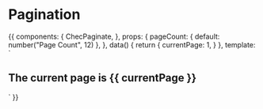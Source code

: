 
<Meta title="Components/Tabs" component={ChecPaginate} />

# Pagination

<Props of={ChecPaginate} />

<Preview>
  <Story name="Pagination">
    {{
      components: {
        ChecPaginate,
      },
      props: {
        pageCount: {
          default: number("Page Count", 12)
        },
      },
      data() {
        return {
          currentPage: 1,
        }
      },
      template: `
        <div class="flex flex-col font-lato p-16 bg-gray-100 w-full">
          <h2 class="my-2 mx-auto">The current page is {{ currentPage }}</h2>
          <ChecPaginate
            v-model="currentPage"
            :pageCount="pageCount"
            class="inline-flex self-center"
          >
          </ChecPaginate>
        </div>`
    }}
  </Story>
</Preview>
